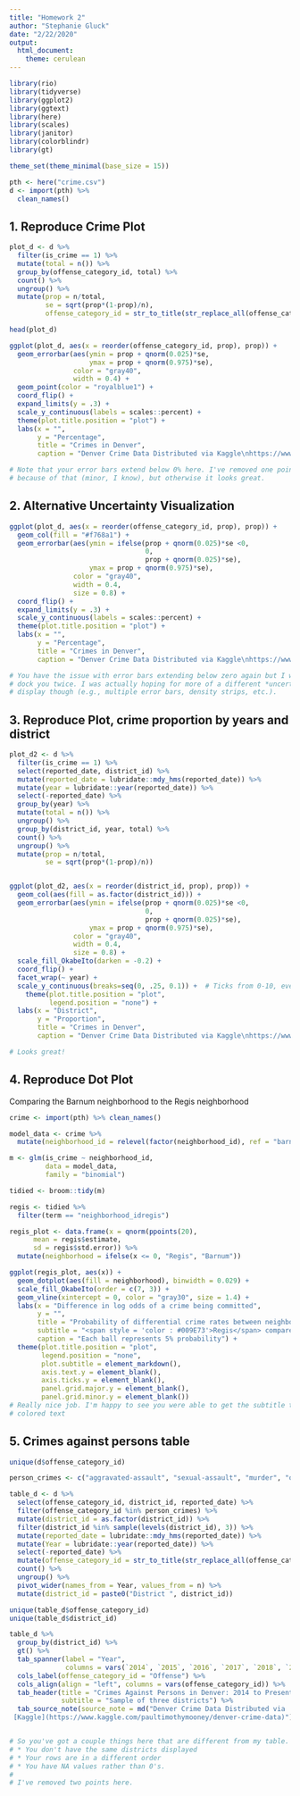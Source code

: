 ```yaml
---
title: "Homework 2"
author: "Stephanie Gluck"
date: "2/22/2020"
output: 
  html_document: 
    theme: cerulean
---
```


```r
library(rio)
library(tidyverse)
library(ggplot2)
library(ggtext)
library(here)
library(scales)
library(janitor)
library(colorblindr)
library(gt)

theme_set(theme_minimal(base_size = 15))

```

```r

pth <- here("crime.csv")
d <- import(pth) %>% 
  clean_names() 

```

## 1. Reproduce Crime Plot 

```r

plot_d <- d %>% 
  filter(is_crime == 1) %>% 
  mutate(total = n()) %>% 
  group_by(offense_category_id, total) %>% 
  count() %>%  
  ungroup() %>% 
  mutate(prop = n/total, 
         se = sqrt(prop*(1-prop)/n), 
         offense_category_id = str_to_title(str_replace_all(offense_category_id, "-", " ")))

head(plot_d)

ggplot(plot_d, aes(x = reorder(offense_category_id, prop), prop)) +
  geom_errorbar(aes(ymin = prop + qnorm(0.025)*se, 
                    ymax = prop + qnorm(0.975)*se),
                color = "gray40", 
                width = 0.4) +
  geom_point(color = "royalblue1") +
  coord_flip() +
  expand_limits(y = .3) +
  scale_y_continuous(labels = scales::percent) +
  theme(plot.title.position = "plot") +
  labs(x = "",
       y = "Percentage",
       title = "Crimes in Denver", 
       caption = "Denver Crime Data Distributed via Kaggle\nhttps://www.kaggle.com/paultimothymooney/denver-crime-data")

# Note that your error bars extend below 0% here. I've removed one point
# because of that (minor, I know), but otherwise it looks great.

```

## 2. Alternative Uncertainty Visualization 

```r

ggplot(plot_d, aes(x = reorder(offense_category_id, prop), prop)) + 
  geom_col(fill = "#f768a1") + 
  geom_errorbar(aes(ymin = ifelse(prop + qnorm(0.025)*se <0,
                                  0, 
                                  prop + qnorm(0.025)*se), 
                    ymax = prop + qnorm(0.975)*se),
                color = "gray40", 
                width = 0.4, 
                size = 0.8) +
  coord_flip() +
  expand_limits(y = .3) + 
  scale_y_continuous(labels = scales::percent) +
  theme(plot.title.position = "plot") +
  labs(x = "",
       y = "Percentage",
       title = "Crimes in Denver", 
       caption = "Denver Crime Data Distributed via Kaggle\nhttps://www.kaggle.com/paultimothymooney/denver-crime-data")

# You have the issue with error bars extending below zero again but I won't
# dock you twice. I was actually hoping for more of a different *uncertainty*
# display though (e.g., multiple error bars, density strips, etc.).
```

## 3. Reproduce Plot, crime proportion by years and district

```r


plot_d2 <- d %>% 
  filter(is_crime == 1) %>% 
  select(reported_date, district_id) %>% 
  mutate(reported_date = lubridate::mdy_hms(reported_date)) %>%  
  mutate(year = lubridate::year(reported_date)) %>% 
  select(-reported_date) %>%  
  group_by(year) %>% 
  mutate(total = n()) %>% 
  ungroup() %>% 
  group_by(district_id, year, total) %>% 
  count() %>% 
  ungroup() %>% 
  mutate(prop = n/total, 
         se = sqrt(prop*(1-prop)/n))


ggplot(plot_d2, aes(x = reorder(district_id, prop), prop)) +
  geom_col(aes(fill = as.factor(district_id))) +
  geom_errorbar(aes(ymin = ifelse(prop + qnorm(0.025)*se <0,
                                  0, 
                                  prop + qnorm(0.025)*se), 
                    ymax = prop + qnorm(0.975)*se),
                color = "gray40", 
                width = 0.4, 
                size = 0.8) +
  scale_fill_OkabeIto(darken = -0.2) +
  coord_flip() +
  facet_wrap(~ year) +
  scale_y_continuous(breaks=seq(0, .25, 0.1)) +  # Ticks from 0-10, every .25
    theme(plot.title.position = "plot", 
          legend.position = "none") +
  labs(x = "District",
       y = "Proportion",
       title = "Crimes in Denver", 
       caption = "Denver Crime Data Distributed via Kaggle\nhttps://www.kaggle.com/paultimothymooney/denver-crime-data")

# Looks great!
```

## 4. Reproduce Dot Plot

Comparing the Barnum neighborhood to the Regis neighborhood

```r

crime <- import(pth) %>% clean_names() 

model_data <- crime %>% 
  mutate(neighborhood_id = relevel(factor(neighborhood_id), ref = "barnum"))

m <- glm(is_crime ~ neighborhood_id, 
         data = model_data,
         family = "binomial")

tidied <- broom::tidy(m)

regis <- tidied %>% 
  filter(term == "neighborhood_idregis")

regis_plot <- data.frame(x = qnorm(ppoints(20), 
      mean = regis$estimate,
      sd = regis$std.error)) %>% 
  mutate(neighborhood = ifelse(x <= 0, "Regis", "Barnum"))

ggplot(regis_plot, aes(x)) + 
  geom_dotplot(aes(fill = neighborhood), binwidth = 0.029) + 
  scale_fill_OkabeIto(order = c(7, 3)) + 
  geom_vline(xintercept = 0, color = "gray30", size = 1.4) + 
  labs(x = "Difference in log odds of a crime being committed",
       y = "",
       title = "Probability of differential crime rates between neighborhoods", 
       subtitle = "<span style = 'color : #009E73'>Regis</span> compared to <span style = 'color : #CC79A7'>Barnum</span>",
       caption = "Each ball represents 5% probability") + 
  theme(plot.title.position = "plot", 
        legend.position = "none",
        plot.subtitle = element_markdown(),
        axis.text.y = element_blank(),
        axis.ticks.y = element_blank(), 
        panel.grid.major.y = element_blank(), 
        panel.grid.minor.y = element_blank())
# Really nice job. I'm happy to see you were able to get the subtitle to have
# colored text
```

## 5. Crimes against persons table 

```r
unique(d$offense_category_id)

person_crimes <- c("aggravated-assault", "sexual-assault", "murder", "other-crimes-against-persons")

table_d <- d %>% 
  select(offense_category_id, district_id, reported_date) %>% 
  filter(offense_category_id %in% person_crimes) %>% 
  mutate(district_id = as.factor(district_id)) %>%  
  filter(district_id %in% sample(levels(district_id), 3)) %>% 
  mutate(reported_date = lubridate::mdy_hms(reported_date)) %>%  
  mutate(Year = lubridate::year(reported_date)) %>%  
  select(-reported_date) %>% 
  mutate(offense_category_id = str_to_title(str_replace_all(offense_category_id, "-", " "))) %>%   group_by(district_id, Year, offense_category_id) %>% 
  count() %>% 
  ungroup() %>% 
  pivot_wider(names_from = Year, values_from = n) %>% 
  mutate(district_id = paste0("District ", district_id))

unique(table_d$offense_category_id)
unique(table_d$district_id)

table_d %>% 
  group_by(district_id) %>% 
  gt() %>% 
  tab_spanner(label = "Year", 
              columns = vars(`2014`, `2015`, `2016`, `2017`, `2018`, `2019`)) %>% 
  cols_label(offense_category_id = "Offense") %>% 
  cols_align(align = "left", columns = vars(offense_category_id)) %>%  
  tab_header(title = "Crimes Against Persons in Denver: 2014 to Present",
             subtitle = "Sample of three districts") %>% 
  tab_source_note(source_note = md("Denver Crime Data Distributed via
 [Kaggle](https://www.kaggle.com/paultimothymooney/denver-crime-data)"))


# So you've got a couple things here that are different from my table.
# * You don't have the same districts displayed
# * Your rows are in a different order
# * You have NA values rather than 0's. 
#
# I've removed two points here.

```


